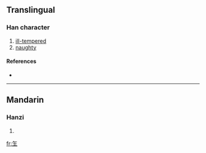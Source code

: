 ==Translingual==

===Han character===
{{Han char|rn=96|rad=玉|as=01|sn=5|four=|canj=人土 (OG), XX人土 (XXOG)}}

# [[ill-tempered]]
# [[naughty]]

====References====
* {{Han ref|kx=0727.041|hdz=21101.010|uh=738D|ud=29581}}

----

==Mandarin==

===Hanzi===
{{cmn-hanzi|pin=[[gǎ]] ([[ga3]])|wg=ka<sup>3</sup>}}

# {{defn|Mandarin}}

[[fr:玍]]
